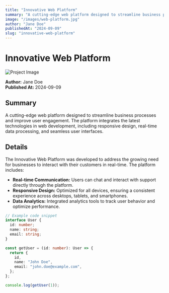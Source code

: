 ```yaml
---
title: "Innovative Web Platform"
summary: "A cutting-edge web platform designed to streamline business processes and improve user engagement."
image: "/images/web-platform.jpg"
author: "Jane Doe"
publishedAt: "2024-09-09"
slug: "innovative-web-platform"
---
```


# Innovative Web Platform

![Project Image](/images/web-platform.jpg)

**Author:** Jane Doe  
**Published At:** 2024-09-09

## Summary

A cutting-edge web platform designed to streamline business processes and improve user engagement. The platform integrates the latest technologies in web development, including responsive design, real-time data processing, and seamless user interfaces.

## Details

The Innovative Web Platform was developed to address the growing need for businesses to interact with their customers in real-time. The platform includes:

- **Real-time Communication:** Users can chat and interact with support directly through the platform.
- **Responsive Design:** Optimized for all devices, ensuring a consistent experience across desktops, tablets, and smartphones.
- **Data Analytics:** Integrated analytics tools to track user behavior and optimize performance.

```typescript
// Example code snippet
interface User {
  id: number;
  name: string;
  email: string;
}

const getUser = (id: number): User => {
  return {
    id,
    name: "John Doe",
    email: "john.doe@example.com",
  };
};

console.log(getUser(1));
```
